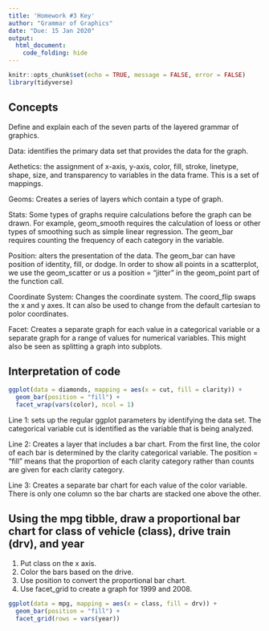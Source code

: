 ```yaml
---
title: 'Homework #3 Key'
author: "Grammar of Graphics"
date: "Due: 15 Jan 2020"
output:
  html_document:
    code_folding: hide
---
```


```r
knitr::opts_chunk$set(echo = TRUE, message = FALSE, error = FALSE)
library(tidyverse)
```

## Concepts  

Define and explain each of the seven parts of the layered grammar of graphics.

Data:  identifies the primary data set that provides the data for the graph.  

Aethetics: the assignment of x-axis, y-axis, color, fill, stroke, linetype, shape, size, and transparency to variables in the data frame. This is a set of mappings.  

Geoms: Creates a series of layers which contain a type of graph.  

Stats: Some types of graphs require calculations before the graph can be drawn. For example, geom_smooth requires the calculation of loess or other types of smoothing such as simple linear regression. The geom_bar requires counting the frequency of each category in the variable.  

Position: alters the presentation of the data. The geom_bar can have position of identity, fill, or dodge. In order to show all points in a scatterplot, we use the geom_scatter or us a position = "jitter" in the geom_point part of the function call.  

Coordinate System: Changes the coordinate system. The coord_flip swaps the x and y axes. It can also be used to change from the default cartesian to polor coordinates.  

Facet: Creates a separate graph for each value in a categorical variable or a separate graph for a range of values for numerical variables. This might also be seen as splitting a graph into subplots.

## Interpretation of code

```r
ggplot(data = diamonds, mapping = aes(x = cut, fill = clarity)) +
  geom_bar(position = "fill") +
  facet_wrap(vars(color), ncol = 1)
```  

Line 1: sets up the regular ggplot parameters by identifying the data set. The categorical variable cut is identified as the variable that is being analyzed.  

Line 2: Creates a layer that includes a bar chart. From the first line, the color of each bar is determined by the clarity categorical variable. The position = "fill" means that the proportion of each clarity category rather than counts are given for each clarity category.  

Line 3: Creates a separate bar chart for each value of the color variable. There is only one column so the bar charts are stacked one above the other.  

## Using the mpg tibble, draw a proportional bar chart for class of vehicle (class), drive train (drv), and year

1.  Put class on the x axis.
1.  Color the bars based on the drive.
1.  Use position to convert the proportional bar chart.
1.  Use facet_grid to create a graph for 1999 and 2008.

```r
ggplot(data = mpg, mapping = aes(x = class, fill = drv)) +
  geom_bar(position = "fill") +
  facet_grid(rows = vars(year))
```